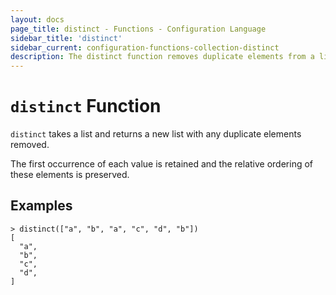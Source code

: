 ```yaml
---
layout: docs
page_title: distinct - Functions - Configuration Language
sidebar_title: 'distinct'
sidebar_current: configuration-functions-collection-distinct
description: The distinct function removes duplicate elements from a list.
---
```


# `distinct` Function

`distinct` takes a list and returns a new list with any duplicate elements
removed.

The first occurrence of each value is retained and the relative ordering of
these elements is preserved.

## Examples

```
> distinct(["a", "b", "a", "c", "d", "b"])
[
  "a",
  "b",
  "c",
  "d",
]
```
